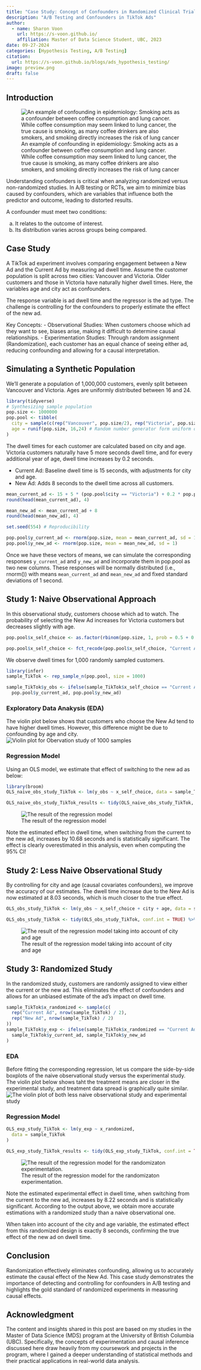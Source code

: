 ```yaml
---
title: "Case Study: Concept of Confounders in Randomized Clinical Trials (RCTs) or A/B Testings"
description: "A/B Testing and Confounders in TikTok Ads"
author:
  - name: Sharon Voon
    url: https://s-voon.github.io/
    affiliation: Master of Data Science Student, UBC, 2023
date: 09-27-2024
categories: [Hypothesis Testing, A/B Testing]
citation: 
  url: https://s-voon.github.io/blogs/ads_hypothesis_testing/
image: preview.png
draft: false 
---
```


<style>
h1.title {
    color: white;
}
</style>

## Introduction

![An example of confounding in epidemiology: Smoking acts as a confounder between coffee consumption and lung cancer. While coffee consumption may seem linked to lung cancer, the true cause is smoking, as many coffee drinkers are also smokers, and smoking directly increases the risk of lung cancer](preview.png)

Understanding confounders is critical when analyzing randomized versus non-randomized studies. In A/B testing or RCTs, we aim to minimize bias caused by confounders, which are variables that influence both the predictor and outcome, leading to distorted results.

A confounder must meet two conditions:

a) It relates to the outcome of interest.
b) Its distribution varies across groups being compared.

## Case Study
A TikTok ad experiment involves comparing engagement between a New Ad and the Current Ad by measuring ad dwell time. Assume the customer population is split across two cities: Vancouver and Victoria. Older customers and those in Victoria have naturally higher dwell times. Here, the variables age and city act as confounders.

The response variable is ad dwell time and the regressor is the ad type. The challenge is controlling for the confounders to properly estimate the effect of the new ad.

Key Concepts:
- Observational Studies: When customers choose which ad they want to see, biases arise, making it difficult to determine causal relationships.
- Experimentation Studies: Through random assignment (Randomization), each customer has an equal chance of seeing either ad, reducing confounding and allowing for a causal interpretation.

## Simulating a Synthetic Population
 
We'll generate a population of 1,000,000 customers, evenly split between Vancouver and Victoria. Ages are uniformly distributed between 16 and 24.

```r
library(tidyverse)
# Synthesizing sample population
pop.size <- 1000000
pop.pool <- tibble(
  city = sample(c(rep("Vancouver", pop.size/2), rep("Victoria", pop.size/2))),
  age = runif(pop.size, 16,24) # Random number generator form uniform distribution
)
```

The dwell times for each customer are calculated based on city and age. Victoria customers naturally have 5 more seconds dwell time, and for every additional year of age, dwell time increases by 0.2 seconds.

- Current Ad: Baseline dwell time is 15 seconds, with adjustments for city and age.
- New Ad: Adds 8 seconds to the dwell time across all customers.

```r
mean_current_ad <- 15 + 5 * (pop.pool$city == "Victoria") + 0.2 * pop.pool$age
round(head(mean_current_ad), 4)

mean_new_ad <- mean_current_ad + 8
round(head(mean_new_ad), 4)

set.seed(554) # Reproducibility

pop.pool$y_current_ad <- rnorm(pop.size, mean = mean_current_ad, sd = 1)
pop.pool$y_new_ad <- rnorm(pop.size, mean = mean_new_ad, sd = 1)
```

Once we have these vectors of means, we can simulate the corresponding responses `y_current_ad` and `y_new_ad` and incorporate them in pop.pool as two new columns. These responses will be normally distributed (i.e., rnorm()) with means `mean_current_ad` and `mean_new_ad` and fixed standard deviations of 1 second.

## Study 1: Naive Observational Approach
In this observational study, customers choose which ad to watch. The probability of selecting the New Ad increases for Victoria customers but decreases slightly with age.

```r
pop.pool$x_self_choice <- as.factor(rbinom(pop.size, 1, prob = 0.5 + 0.5 * (pop.pool$city == "Victoria") - 0.005 * pop.pool$age))

pop.pool$x_self_choice <- fct_recode(pop.pool$x_self_choice, "Current Ad" = "0", "New Ad" = "1")
```

We observe dwell times for 1,000 randomly sampled customers.

```r
library(infer)
sample_TikTok <- rep_sample_n(pop.pool, size = 1000)

sample_TikTok$y_obs <- ifelse(sample_TikTok$x_self_choice == "Current Ad",
  pop.pool$y_current_ad, pop.pool$y_new_ad)
```

### Exploratory Data Anakysis (EDA)
The violin plot below shows that customers who choose the New Ad tend to have higher dwell times. However, this difference might be due to confounding by age and city.
![Violin plot for Obervation study of 1000 samples](EDA_obsv.png)

### Regression Model
Using an OLS model, we estimate that effect of switching to the new ad as below:

```r
library(broom)
OLS_naive_obs_study_TikTok <- lm(y_obs ~ x_self_choice, data = sample_TikTok)

OLS_naive_obs_study_TikTok_results <- tidy(OLS_naive_obs_study_TikTok, conf.int = TRUE) %>% mutate_if(is.numeric, round, 2)
```
![The result of the regression model](regresion_model_result_obsv.png)

Note the estimated effect in dwell time, when switching from the current to the new ad, increases by 10.68 seconds and is statistically significant. The effect is clearly overestimated in this analysis, even when computing the 95% CI!

## Study 2: Less Naive Observational Study
By controlling for city and age (causal covariates confounders), we improve the accuracy of our estimates. The dwell time increase due to the New Ad is now estimated at 8.03 seconds, which is much closer to the true effect.
```r
OLS_obs_study_TikTok <- lm(y_obs ~ x_self_choice + city + age, data = sample_TikTok)

OLS_obs_study_TikTok <- tidy(OLS_obs_study_TikTok, conf.int = TRUE) %>% mutate_if(is.numeric, round, 2)
```
![The result of the regression model taking into account of city and age](regresion_model_result_obsv_2.png)

## Study 3: Randomized Study
In the randomized study, customers are randomly assigned to view either the current or the new ad. This eliminates the effect of confounders and allows for an unbiased estimate of the ad's impact on dwell time.
```r
sample_TikTok$x_randomized <- sample(c(
  rep("Current Ad", nrow(sample_TikTok) / 2),
  rep("New Ad", nrow(sample_TikTok) / 2)
))
sample_TikTok$y_exp <- ifelse(sample_TikTok$x_randomized == "Current Ad",
  sample_TikTok$y_current_ad, sample_TikTok$y_new_ad
)
```

### EDA
Before fitting the corresponding regression, let us compare the side-by-side boxplots of the naive observational study versus the experimental study. The violin plot below shows taht the treatment means are closer in the experimental study, and treatment data spread is graphically quite similar.
![The violin plot of both less naive observational study and experimental study](EDA_obsv_2.png)

### Regression Model
```r
OLS_exp_study_TikTok <- lm(y_exp ~ x_randomized,
  data = sample_TikTok
)

OLS_exp_study_TikTok_results <- tidy(OLS_exp_study_TikTok, conf.int = TRUE) %>% mutate_if(is.numeric, round, 2)
```
![The result of the regression model for the randomizaton experimentation.](regresion_model_result_exp.png)

Note the estimated experimental effect in dwell time, when switching from the current to the new ad, increases by 8.22 seconds and is statistically significant. According to the output above, we obtain more accurate estimations with a randomized study than a naive observational one.

When taken into account of the city and age variable, the estimated effect from this randomized design is exactly 8 seconds, confirming the true effect of the new ad on dwell time.

## Conclusion
Randomization effectively eliminates confounding, allowing us to accurately estimate the causal effect of the New Ad. This case study demonstrates the importance of detecting and controlling for confounders in A/B testing and highlights the gold standard of randomized experiments in measuring causal effects.


## Acknowledgment
The content and insights shared in this post are based on my studies in the Master of Data Science (MDS) program at the University of British Columbia (UBC). Specifically, the concepts of experimentation and causal inference discussed here draw heavily from my coursework and projects in the program, where I gained a deeper understanding of statistical methods and their practical applications in real-world data analysis.